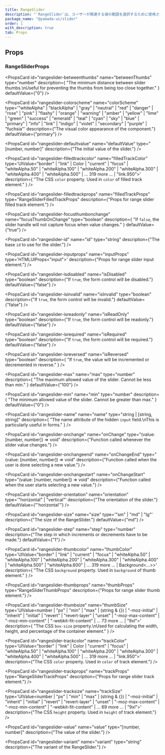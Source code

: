 ```yaml
---
title: RangeSlider
description: "`RangeSlider`は、ユーザーが関連する値の範囲を選択するために使用されるコンポーネントです。"
package_name: "@yamada-ui/slider"
order: 1
with_description: true
tab: Props
---
```


## Props

### RangeSliderProps

<PropsCard id="rangeslider-_accept" name="_accept" type="CSSUIObject" />

<PropsCard id="rangeslider-_active" name="_active" type="CSSUIObject" />

<PropsCard id="rangeslider-_after" name="_after" type="CSSUIObject" />

<PropsCard id="rangeslider-_anylink" name="_anyLink" type="CSSUIObject" />

<PropsCard id="rangeslider-_autofill" name="_autofill" type="CSSUIObject" />

<PropsCard id="rangeslider-_backdrop" name="_backdrop" type="CSSUIObject" />

<PropsCard id="rangeslider-_before" name="_before" type="CSSUIObject" />

<PropsCard id="rangeslider-_between" name="_between" type="CSSUIObject" />

<PropsCard id="rangeslider-_blank" name="_blank" type="CSSUIObject" />

<PropsCard id="rangeslider-_checked" name="_checked" type="CSSUIObject" />

<PropsCard id="rangeslider-_cue" name="_cue" type="CSSUIObject" />

<PropsCard id="rangeslider-_cueregion" name="_cueRegion" type="CSSUIObject" />

<PropsCard id="rangeslider-_dark" name="_dark" type="CSSUIObject" />

<PropsCard id="rangeslider-_default" name="_default" type="CSSUIObject" />

<PropsCard id="rangeslider-_disabled" name="_disabled" type="CSSUIObject" />

<PropsCard id="rangeslider-_empty" name="_empty" type="CSSUIObject" />

<PropsCard id="rangeslider-_enabled" name="_enabled" type="CSSUIObject" />

<PropsCard id="rangeslider-_end" name="_end" type="CSSUIObject" />

<PropsCard id="rangeslider-_even" name="_even" type="CSSUIObject" />

<PropsCard id="rangeslider-_expanded" name="_expanded" type="CSSUIObject" />

<PropsCard
  id="rangeslider-_fileselector"
  name="_fileSelector"
  type="CSSUIObject"
/>

<PropsCard id="rangeslider-_filled" name="_filled" type="CSSUIObject" />

<PropsCard id="rangeslider-_first" name="_first" type="CSSUIObject" />

<PropsCard
  id="rangeslider-_firstletter"
  name="_firstLetter"
  type="CSSUIObject"
/>

<PropsCard id="rangeslider-_firstline" name="_firstLine" type="CSSUIObject" />

<PropsCard id="rangeslider-_focus" name="_focus" type="CSSUIObject" />

<PropsCard
  id="rangeslider-_focusvisible"
  name="_focusVisible"
  type="CSSUIObject"
/>

<PropsCard
  id="rangeslider-_focuswithin"
  name="_focusWithin"
  type="CSSUIObject"
/>

<PropsCard id="rangeslider-_fullscreen" name="_fullScreen" type="CSSUIObject" />

<PropsCard id="rangeslider-_grabbed" name="_grabbed" type="CSSUIObject" />

<PropsCard
  id="rangeslider-_groupaccept"
  name="_groupAccept"
  type="CSSUIObject"
/>

<PropsCard
  id="rangeslider-_groupactive"
  name="_groupActive"
  type="CSSUIObject"
/>

<PropsCard id="rangeslider-_groupblank" name="_groupBlank" type="CSSUIObject" />

<PropsCard
  id="rangeslider-_groupchecked"
  name="_groupChecked"
  type="CSSUIObject"
/>

<PropsCard
  id="rangeslider-_groupdisabled"
  name="_groupDisabled"
  type="CSSUIObject"
/>

<PropsCard
  id="rangeslider-_groupenabled"
  name="_groupEnabled"
  type="CSSUIObject"
/>

<PropsCard
  id="rangeslider-_groupexpanded"
  name="_groupExpanded"
  type="CSSUIObject"
/>

<PropsCard id="rangeslider-_groupfocus" name="_groupFocus" type="CSSUIObject" />

<PropsCard
  id="rangeslider-_groupfocusvisible"
  name="_groupFocusVisible"
  type="CSSUIObject"
/>

<PropsCard
  id="rangeslider-_groupfocuswithin"
  name="_groupFocusWithin"
  type="CSSUIObject"
/>

<PropsCard
  id="rangeslider-_groupgrabbed"
  name="_groupGrabbed"
  type="CSSUIObject"
/>

<PropsCard
  id="rangeslider-_grouphorizontal"
  name="_groupHorizontal"
  type="CSSUIObject"
/>

<PropsCard id="rangeslider-_grouphover" name="_groupHover" type="CSSUIObject" />

<PropsCard id="rangeslider-_groupidle" name="_groupIdle" type="CSSUIObject" />

<PropsCard
  id="rangeslider-_groupinvalid"
  name="_groupInvalid"
  type="CSSUIObject"
/>

<PropsCard
  id="rangeslider-_grouploaded"
  name="_groupLoaded"
  type="CSSUIObject"
/>

<PropsCard
  id="rangeslider-_grouploading"
  name="_groupLoading"
  type="CSSUIObject"
/>

<PropsCard
  id="rangeslider-_groupoptional"
  name="_groupOptional"
  type="CSSUIObject"
/>

<PropsCard
  id="rangeslider-_groupplaceholdershown"
  name="_groupPlaceholderShown"
  type="CSSUIObject"
/>

<PropsCard
  id="rangeslider-_grouppressed"
  name="_groupPressed"
  type="CSSUIObject"
/>

<PropsCard
  id="rangeslider-_groupreadonly"
  name="_groupReadOnly"
  type="CSSUIObject"
/>

<PropsCard
  id="rangeslider-_groupreadwrite"
  name="_groupReadWrite"
  type="CSSUIObject"
/>

<PropsCard
  id="rangeslider-_groupreject"
  name="_groupReject"
  type="CSSUIObject"
/>

<PropsCard
  id="rangeslider-_grouprequired"
  name="_groupRequired"
  type="CSSUIObject"
/>

<PropsCard
  id="rangeslider-_groupselected"
  name="_groupSelected"
  type="CSSUIObject"
/>

<PropsCard
  id="rangeslider-_groupuserinvalid"
  name="_groupUserInvalid"
  type="CSSUIObject"
/>

<PropsCard id="rangeslider-_groupvalid" name="_groupValid" type="CSSUIObject" />

<PropsCard
  id="rangeslider-_groupvertical"
  name="_groupVertical"
  type="CSSUIObject"
/>

<PropsCard id="rangeslider-_hidden" name="_hidden" type="CSSUIObject" />

<PropsCard id="rangeslider-_holiday" name="_holiday" type="CSSUIObject" />

<PropsCard id="rangeslider-_horizontal" name="_horizontal" type="CSSUIObject" />

<PropsCard id="rangeslider-_hover" name="_hover" type="CSSUIObject" />

<PropsCard id="rangeslider-_idle" name="_idle" type="CSSUIObject" />

<PropsCard
  id="rangeslider-_indeterminate"
  name="_indeterminate"
  type="CSSUIObject"
/>

<PropsCard id="rangeslider-_inrange" name="_inRange" type="CSSUIObject" />

<PropsCard id="rangeslider-_invalid" name="_invalid" type="CSSUIObject" />

<PropsCard id="rangeslider-_last" name="_last" type="CSSUIObject" />

<PropsCard id="rangeslider-_light" name="_light" type="CSSUIObject" />

<PropsCard id="rangeslider-_link" name="_link" type="CSSUIObject" />

<PropsCard id="rangeslider-_loaded" name="_loaded" type="CSSUIObject" />

<PropsCard id="rangeslider-_loading" name="_loading" type="CSSUIObject" />

<PropsCard id="rangeslider-_marker" name="_marker" type="CSSUIObject" />

<PropsCard id="rangeslider-_mediadark" name="_mediaDark" type="CSSUIObject" />

<PropsCard id="rangeslider-_medialight" name="_mediaLight" type="CSSUIObject" />

<PropsCard
  id="rangeslider-_mediareducemotion"
  name="_mediaReduceMotion"
  type="CSSUIObject"
/>

<PropsCard id="rangeslider-_modal" name="_modal" type="CSSUIObject" />

<PropsCard
  id="rangeslider-_nativeactive"
  name="_nativeActive"
  type="CSSUIObject"
/>

<PropsCard
  id="rangeslider-_nativechecked"
  name="_nativeChecked"
  type="CSSUIObject"
/>

<PropsCard
  id="rangeslider-_nativedisabled"
  name="_nativeDisabled"
  type="CSSUIObject"
/>

<PropsCard
  id="rangeslider-_nativefocus"
  name="_nativeFocus"
  type="CSSUIObject"
/>

<PropsCard
  id="rangeslider-_nativefocusvisible"
  name="_nativeFocusVisible"
  type="CSSUIObject"
/>

<PropsCard
  id="rangeslider-_nativefocuswithin"
  name="_nativeFocusWithin"
  type="CSSUIObject"
/>

<PropsCard
  id="rangeslider-_nativehidden"
  name="_nativeHidden"
  type="CSSUIObject"
/>

<PropsCard
  id="rangeslider-_nativehover"
  name="_nativeHover"
  type="CSSUIObject"
/>

<PropsCard
  id="rangeslider-_nativereadonly"
  name="_nativeReadOnly"
  type="CSSUIObject"
/>

<PropsCard
  id="rangeslider-_nativetarget"
  name="_nativeTarget"
  type="CSSUIObject"
/>

<PropsCard
  id="rangeslider-_nativevalid"
  name="_nativeValid"
  type="CSSUIObject"
/>

<PropsCard id="rangeslider-_notfirst" name="_notFirst" type="CSSUIObject" />

<PropsCard id="rangeslider-_notlast" name="_notLast" type="CSSUIObject" />

<PropsCard id="rangeslider-_nottarget" name="_notTarget" type="CSSUIObject" />

<PropsCard id="rangeslider-_odd" name="_odd" type="CSSUIObject" />

<PropsCard id="rangeslider-_only" name="_only" type="CSSUIObject" />

<PropsCard id="rangeslider-_optional" name="_optional" type="CSSUIObject" />

<PropsCard id="rangeslider-_outrange" name="_outRange" type="CSSUIObject" />

<PropsCard id="rangeslider-_outside" name="_outside" type="CSSUIObject" />

<PropsCard id="rangeslider-_paused" name="_paused" type="CSSUIObject" />

<PropsCard id="rangeslider-_peeraccept" name="_peerAccept" type="CSSUIObject" />

<PropsCard id="rangeslider-_peeractive" name="_peerActive" type="CSSUIObject" />

<PropsCard id="rangeslider-_peerblank" name="_peerBlank" type="CSSUIObject" />

<PropsCard
  id="rangeslider-_peerchecked"
  name="_peerChecked"
  type="CSSUIObject"
/>

<PropsCard
  id="rangeslider-_peerdisabled"
  name="_peerDisabled"
  type="CSSUIObject"
/>

<PropsCard
  id="rangeslider-_peerenabled"
  name="_peerEnabled"
  type="CSSUIObject"
/>

<PropsCard
  id="rangeslider-_peerexpanded"
  name="_peerExpanded"
  type="CSSUIObject"
/>

<PropsCard id="rangeslider-_peerfocus" name="_peerFocus" type="CSSUIObject" />

<PropsCard
  id="rangeslider-_peerfocusvisible"
  name="_peerFocusVisible"
  type="CSSUIObject"
/>

<PropsCard
  id="rangeslider-_peerfocuswithin"
  name="_peerFocusWithin"
  type="CSSUIObject"
/>

<PropsCard
  id="rangeslider-_peergrabbed"
  name="_peerGrabbed"
  type="CSSUIObject"
/>

<PropsCard
  id="rangeslider-_peerhorizontal"
  name="_peerHorizontal"
  type="CSSUIObject"
/>

<PropsCard id="rangeslider-_peerhover" name="_peerHover" type="CSSUIObject" />

<PropsCard id="rangeslider-_peeridle" name="_peerIdle" type="CSSUIObject" />

<PropsCard
  id="rangeslider-_peerinvalid"
  name="_peerInvalid"
  type="CSSUIObject"
/>

<PropsCard id="rangeslider-_peerloaded" name="_peerLoaded" type="CSSUIObject" />

<PropsCard
  id="rangeslider-_peerloading"
  name="_peerLoading"
  type="CSSUIObject"
/>

<PropsCard
  id="rangeslider-_peeroptional"
  name="_peerOptional"
  type="CSSUIObject"
/>

<PropsCard
  id="rangeslider-_peerplaceholdershown"
  name="_peerPlaceholderShown"
  type="CSSUIObject"
/>

<PropsCard
  id="rangeslider-_peerpressed"
  name="_peerPressed"
  type="CSSUIObject"
/>

<PropsCard
  id="rangeslider-_peerreadonly"
  name="_peerReadOnly"
  type="CSSUIObject"
/>

<PropsCard
  id="rangeslider-_peerreadwrite"
  name="_peerReadWrite"
  type="CSSUIObject"
/>

<PropsCard id="rangeslider-_peerreject" name="_peerReject" type="CSSUIObject" />

<PropsCard
  id="rangeslider-_peerrequired"
  name="_peerRequired"
  type="CSSUIObject"
/>

<PropsCard
  id="rangeslider-_peerselected"
  name="_peerSelected"
  type="CSSUIObject"
/>

<PropsCard
  id="rangeslider-_peeruserinvalid"
  name="_peerUserInvalid"
  type="CSSUIObject"
/>

<PropsCard id="rangeslider-_peervalid" name="_peerValid" type="CSSUIObject" />

<PropsCard
  id="rangeslider-_peervertical"
  name="_peerVertical"
  type="CSSUIObject"
/>

<PropsCard id="rangeslider-_picture" name="_picture" type="CSSUIObject" />

<PropsCard
  id="rangeslider-_placeholder"
  name="_placeholder"
  type="CSSUIObject"
/>

<PropsCard
  id="rangeslider-_placeholdershown"
  name="_placeholderShown"
  type="CSSUIObject"
/>

<PropsCard id="rangeslider-_playing" name="_playing" type="CSSUIObject" />

<PropsCard id="rangeslider-_pressed" name="_pressed" type="CSSUIObject" />

<PropsCard id="rangeslider-_print" name="_print" type="CSSUIObject" />

<PropsCard id="rangeslider-_readonly" name="_readOnly" type="CSSUIObject" />

<PropsCard id="rangeslider-_readwrite" name="_readWrite" type="CSSUIObject" />

<PropsCard id="rangeslider-_reject" name="_reject" type="CSSUIObject" />

<PropsCard id="rangeslider-_required" name="_required" type="CSSUIObject" />

<PropsCard id="rangeslider-_ripple" name="_ripple" type="CSSUIObject" />

<PropsCard id="rangeslider-_scrollbar" name="_scrollbar" type="CSSUIObject" />

<PropsCard
  id="rangeslider-_scrollbarbutton"
  name="_scrollbarButton"
  type="CSSUIObject"
/>

<PropsCard
  id="rangeslider-_scrollbarcorner"
  name="_scrollbarCorner"
  type="CSSUIObject"
/>

<PropsCard
  id="rangeslider-_scrollbarthumb"
  name="_scrollbarThumb"
  type="CSSUIObject"
/>

<PropsCard
  id="rangeslider-_scrollbartrack"
  name="_scrollbarTrack"
  type="CSSUIObject"
/>

<PropsCard
  id="rangeslider-_scrollbartrackpiece"
  name="_scrollbarTrackPiece"
  type="CSSUIObject"
/>

<PropsCard id="rangeslider-_selected" name="_selected" type="CSSUIObject" />

<PropsCard id="rangeslider-_selection" name="_selection" type="CSSUIObject" />

<PropsCard id="rangeslider-_start" name="_start" type="CSSUIObject" />

<PropsCard id="rangeslider-_target" name="_target" type="CSSUIObject" />

<PropsCard id="rangeslider-_today" name="_today" type="CSSUIObject" />

<PropsCard
  id="rangeslider-_userinvalid"
  name="_userInvalid"
  type="CSSUIObject"
/>

<PropsCard id="rangeslider-_valid" name="_valid" type="CSSUIObject" />

<PropsCard id="rangeslider-_vertical" name="_vertical" type="CSSUIObject" />

<PropsCard id="rangeslider-_visited" name="_visited" type="CSSUIObject" />

<PropsCard id="rangeslider-_weekend" name="_weekend" type="CSSUIObject" />

<PropsCard
  id="rangeslider-betweenthumbs"
  name="betweenThumbs"
  type="number"
  description={
    "The minimum distance between slider thumbs.\nUseful for preventing the thumbs from being too close together."
  }
  defaultValue={"0"}
/>

<PropsCard
  id="rangeslider-colorscheme"
  name="colorScheme"
  type='"whiteAlpha" | "blackAlpha" | "gray" | "neutral" | "red" | "danger" | "rose" | "pink" | "flashy" | "orange" | "warning" | "amber" | "yellow" | "lime" | "green" | "success" | "emerald" | "teal" | "cyan" | "sky" | "blue" | "primary" | "info" | "link" | "indigo" | "violet" | "secondary" | "purple" | "fuchsia"'
  description={"The visual color appearance of the component."}
  defaultValue={"primary"}
/>

<PropsCard
  id="rangeslider-defaultvalue"
  name="defaultValue"
  type="[number, number]"
  description={"The initial value of the slider."}
/>

<PropsCard
  id="rangeslider-filledtrackcolor"
  name="filledTrackColor"
  type='UIValue<"border" | "link" | Color | "current" | "focus" | "whiteAlpha.50" | "whiteAlpha.100" | "whiteAlpha.200" | "whiteAlpha.300" | "whiteAlpha.400" | "whiteAlpha.500" | ... 319 more ... | "link.950">'
  description={
    "The CSS `color` property. Used in `color` of filled track element."
  }
/>

<PropsCard
  id="rangeslider-filledtrackprops"
  name="filledTrackProps"
  type="RangeSliderFilledTrackProps"
  description={"Props for range slider filled track element."}
/>

<PropsCard
  id="rangeslider-focusthumbonchange"
  name="focusThumbOnChange"
  type="boolean"
  description={
    "If `false`, the slider handle will not capture focus when value changes."
  }
  defaultValue={"true"}
/>

<PropsCard
  id="rangeslider-id"
  name="id"
  type="string"
  description={"The base `id` to use for the slider."}
/>

<PropsCard
  id="rangeslider-inputprops"
  name="inputProps"
  type='HTMLUIProps<"input">'
  description={"Props for range slider input element."}
/>

<PropsCard
  id="rangeslider-isdisabled"
  name="isDisabled"
  type="boolean"
  description={"If `true`, the form control will be disabled."}
  defaultValue={"false"}
/>

<PropsCard
  id="rangeslider-isinvalid"
  name="isInvalid"
  type="boolean"
  description={"If `true`, the form control will be invalid."}
  defaultValue={"false"}
/>

<PropsCard
  id="rangeslider-isreadonly"
  name="isReadOnly"
  type="boolean"
  description={"If `true`, the form control will be readonly."}
  defaultValue={"false"}
/>

<PropsCard
  id="rangeslider-isrequired"
  name="isRequired"
  type="boolean"
  description={"If `true`, the form control will be required."}
  defaultValue={"false"}
/>

<PropsCard
  id="rangeslider-isreversed"
  name="isReversed"
  type="boolean"
  description={
    "If `true`, the value will be incremented or decremented in reverse."
  }
/>

<PropsCard
  id="rangeslider-max"
  name="max"
  type="number"
  description={
    "The maximum allowed value of the slider. Cannot be less than min."
  }
  defaultValue={"100"}
/>

<PropsCard
  id="rangeslider-min"
  name="min"
  type="number"
  description={
    "The minimum allowed value of the slider. Cannot be greater than max."
  }
  defaultValue={"0"}
/>

<PropsCard
  id="rangeslider-name"
  name="name"
  type="string | [string, string]"
  description={
    "The name attribute of the hidden `input` field.\nThis is particularly useful in forms."
  }
/>

<PropsCard
  id="rangeslider-onchange"
  name="onChange"
  type="(value: [number, number]) => void"
  description={"Function called whenever the slider value changes."}
/>

<PropsCard
  id="rangeslider-onchangeend"
  name="onChangeEnd"
  type="(value: [number, number]) => void"
  description={"Function called when the user is done selecting a new value."}
/>

<PropsCard
  id="rangeslider-onchangestart"
  name="onChangeStart"
  type="(value: [number, number]) => void"
  description={"Function called when the user starts selecting a new value."}
/>

<PropsCard
  id="rangeslider-orientation"
  name="orientation"
  type='"horizontal" | "vertical"'
  description={"The orientation of the slider."}
  defaultValue={"'horizontal'"}
/>

<PropsCard
  id="rangeslider-size"
  name="size"
  type='"sm" | "md" | "lg"'
  description={"The size of the RangeSlider."}
  defaultValue={"md"}
/>

<PropsCard
  id="rangeslider-step"
  name="step"
  type="number"
  description={"The step in which increments or decrements have to be made."}
  defaultValue={"1"}
/>

<PropsCard
  id="rangeslider-thumbcolor"
  name="thumbColor"
  type='UIValue<"border" | "link" | "current" | "focus" | "whiteAlpha.50" | "whiteAlpha.100" | "whiteAlpha.200" | "whiteAlpha.300" | "whiteAlpha.400" | "whiteAlpha.500" | "whiteAlpha.600" | ... 319 more ... | Background<...>>'
  description={
    "The CSS `background` property. Used in `background` of thumb element."
  }
/>

<PropsCard
  id="rangeslider-thumbprops"
  name="thumbProps"
  type="RangeSliderThumbProps"
  description={"Props for range slider thumb element."}
/>

<PropsCard
  id="rangeslider-thumbsize"
  name="thumbSize"
  type='UIValue<number | "px" | "min" | "max" | (string & {}) | "-moz-initial" | "inherit" | "initial" | "revert" | "revert-layer" | "unset" | "-moz-max-content" | "-moz-min-content" | "-webkit-fit-content" | ... 73 more ... | "9xl">'
  description={
    "The CSS `box-size` property.\nUsed for calculating the width, height, and percentage of the container element."
  }
/>

<PropsCard
  id="rangeslider-trackcolor"
  name="trackColor"
  type='UIValue<"border" | "link" | Color | "current" | "focus" | "whiteAlpha.50" | "whiteAlpha.100" | "whiteAlpha.200" | "whiteAlpha.300" | "whiteAlpha.400" | "whiteAlpha.500" | ... 319 more ... | "link.950">'
  description={"The CSS `color` property. Used in `color` of track element."}
/>

<PropsCard
  id="rangeslider-trackprops"
  name="trackProps"
  type="RangeSliderTrackProps"
  description={"Props for range slider track element."}
/>

<PropsCard
  id="rangeslider-tracksize"
  name="trackSize"
  type='UIValue<number | "px" | "min" | "max" | (string & {}) | "-moz-initial" | "inherit" | "initial" | "revert" | "revert-layer" | "unset" | "-moz-max-content" | "-moz-min-content" | "-webkit-fit-content" | ... 69 more ... | "9xl">'
  description={"The CSS `height` property. Used in `height` of track element."}
/>

<PropsCard
  id="rangeslider-value"
  name="value"
  type="[number, number]"
  description={"The value of the slider."}
/>

<PropsCard
  id="rangeslider-variant"
  name="variant"
  type="string"
  description={"The variant of the RangeSlider."}
/>
